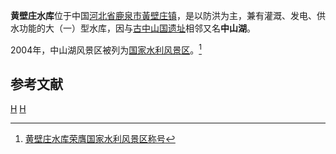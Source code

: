 {{Infobox Reservoir | 
|name                     = 黄壁庄水库
|nickname                 = 中山湖
|image                    = 
|image_caption            = 
|map                      = 
|map_caption              = 
|code                     = BCE10000041
|class                    = 大（一）型水库
|location_of_reservoir    = [[河北省|河北省]][[鹿泉市|鹿泉市]][[黃壁庄镇|黃壁庄镇]]
|location_of_dam          = 
|inflow                   = 
|outflow                  = 
|catchment_area           = 23400km<sup>2</sup>
|reservoir_area           = 
|mean_depth               = 
|maximum_depth            = 
|flood_level              = 
|normal_water_level       = 
|dead_water_level         = 
|water_quality            = 
|island                   = 
|maximum_storage_capacity = 12.1亿m<sup>3</sup>
|normal_storage_capacity  = 
|dead_storage_capacity    = 
|type_of_dam              = 
|elevation_of_dam         = 128.7m
|height_of_dam            = 30.7m
|length_of_dam            = 
|width_of_dam             = 
|installed_capacity       = 
|start                    = 1958年10月
|complete                 = 1968年
|cost                     = 
|emigrate                 = 
|latd = 38
|latm = 15
|lats = 15
|latNS = N
|longd = 114
|longm = 18
|longs = 14
|longEW = E
|website = http://www.hbzsk.com/
|footnotes = <ref>http://www.hbzsk.com/ReadNews.asp?NewsID=222{{dead link|date=2018年5月 |bot=InternetArchiveBot |fix-attempted=yes }}</ref>
}}
'''黄壁庄水库'''位于中国[[河北省|河北省]][[鹿泉市|鹿泉市]][[黃壁庄镇|黃壁庄镇]]，是以防洪为主，兼有灌溉、发电、供水功能的大（一）型水库，因与[[古中山国遗址|古中山国遗址]]相邻又名'''中山湖'''。

2004年，中山湖风景区被列为[[国家水利风景区|国家水利风景区]]。<ref>[http://www.hebwater.gov.cn/newsinfo.asp?id=425&classid=0003300003&classtype=%D7%DB%BA%CF%C0%B8%C4%BF 黄壁庄水库荣膺国家水利风景区称号]{{dead link|date=2018年5月 |bot=InternetArchiveBot |fix-attempted=yes }}</ref>

==参考文献==
{{reflist}}

[[Category:河北水库|H]]
[[Category:鹿泉区|H]]